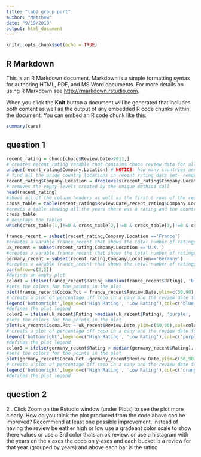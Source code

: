 ```yaml
---
title: "lab2 group part"
author: "Matthew"
date: "9/19/2019"
output: html_document
---
```


```r
knitr::opts_chunk$set(echo = TRUE)
```

## R Markdown

This is an R Markdown document. Markdown is a simple formatting syntax for authoring HTML, PDF, and MS Word documents. For more details on using R Markdown see <http://rmarkdown.rstudio.com>.

When you click the **Knit** button a document will be generated that includes both content as well as the output of any embedded R code chunks within the document. You can embed an R code chunk like this:

```r
summary(cars)
```

## question 1

```r
recent_rating = choco[choco$Review.Date>2011,]
# creates recent_rating varable that contains choco review data for all years greater than 2011
unique(recent_rating$Company.Location) # NOTICE: how many countries are listed but how many levels are there? 
# find all the uniqe country locations in recent rating data set- removed any lines of data that had duplate contries 
recent_rating$Company.Location = droplevels(recent_rating$Company.Location)
# removes the empty levels created by the unique methiod call
head(recent_rating)
#shows all of the colunm headers as well as the first 6 rows of the recent_rating data 
cross_table = table(recent_rating$Review.Date,recent_rating$Company.Location)
#creats a table showing all the years there was a rating and the country that the company that was rated was from
cross_table
# desplays the tables
which(cross_table[1,]!=0 & cross_table[2,]!=0 & cross_table[3,]!=0 & cross_table[4,]!=0 & cross_table[5,]!=0)

france_recent = subset(recent_rating,Company.Location =='France')
#creates a varable france_recent that shows the total number of ratings in france 
uk_recent = subset(recent_rating,Company.Location =='U.K.')
#creates a varable france_recent that shows the total number of ratings in UK 
germany_recent = subset(recent_rating,Company.Location=='Germany')
#creates a varable france_recent that shows the total number of ratings in Germany 
par(mfrow=c(2,2))
#definds an empty plot
color1 = ifelse(france_recent$Rating >median(france_recent$Rating), 'blue', 'green')
#sets the colors for the points in the plot
plot(france_recent$Cocoa.Pct ~ france_recent$Review.Date,ylim=c(50,90),col=color1,pch=18,cex=1.5,xlab="Review Date", ylab= "Cocoa Percentage", main= "France") 
# creats a plot of percentage off coco in a cany and the review date for the country France
legend('bottomright',legend=c('High Rating', 'Low Rating'),col=c('blue','green'),pch=18)
#defines the plot legend
color2 = ifelse(uk_recent$Rating >median(uk_recent$Rating), 'purple', 'red')
#sets the colors for the points in the plot
plot(uk_recent$Cocoa.Pct ~ uk_recent$Review.Date,ylim=c(50,90),col=color2,pch=18,cex=1.5, xlab="Review Date", ylab= "Cocoa Percentage", main= "UK")
# creats a plot of percentage off coco in a cany and the review date for the united kingdon of UK
legend('bottomright',legend=c('High Rating', 'Low Rating'),col=c('purple','red'),pch=18)
#defines the plot legend
color3 = ifelse(germany_recent$Rating > median(germany_recent$Rating), 'orange', 'yellow')
#sets the colors for the points in the plot
plot(germany_recent$Cocoa.Pct ~germany_recent$Review.Date,ylim=c(50,90),col=color3,pch=18,cex=1.5,xlab="Review Date", ylab= "Cocoa Percentage", main= "Germany") 
# creats a plot of percentage off coco in a cany and the review date for the German empire
legend('bottomright',legend=c('High Rating', 'Low Rating'),col=c('orange','yellow'),pch=18)
#defines the plot legend
```

## question 2
2 \. Click Zoom on the Rstudio window (under Plots) to see the plot more clearly. How do you think the plot produced from the code above can be improved? Recommend at least one possible improvement. 
instead of having the review be eather high or low use a gradeant color scale to show there values or use a 3rd color thats  an ok review. or use  a histagram with the years on the x axes the coco on y-axes and each bucket is a review for that year (grouped by years) and above each bar is the rating 



